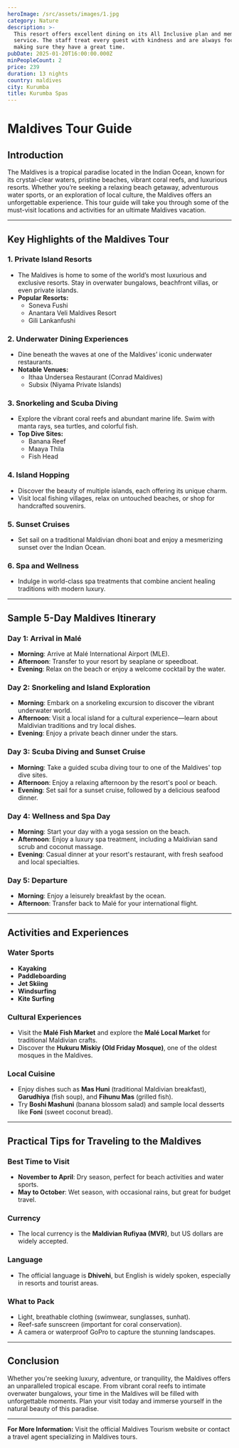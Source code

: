 ```yaml
---
heroImage: /src/assets/images/1.jpg
category: Nature
description: >-
  This resort offers excellent dining on its All Inclusive plan and memorable
  service. The staff treat every guest with kindness and are always focused on
  making sure they have a great time.
pubDate: 2025-01-20T16:00:00.000Z
minPeopleCount: 2
price: 239
duration: 13 nights
country: maldives
city: Kurumba
title: Kurumba Spas
---
```


# Maldives Tour Guide

## Introduction

The Maldives is a tropical paradise located in the Indian Ocean, known for its crystal-clear waters, pristine beaches, vibrant coral reefs, and luxurious resorts. Whether you’re seeking a relaxing beach getaway, adventurous water sports, or an exploration of local culture, the Maldives offers an unforgettable experience. This tour guide will take you through some of the must-visit locations and activities for an ultimate Maldives vacation.

---

## Key Highlights of the Maldives Tour

### 1. **Private Island Resorts**

- The Maldives is home to some of the world’s most luxurious and exclusive resorts. Stay in overwater bungalows, beachfront villas, or even private islands.
- **Popular Resorts:**
  - Soneva Fushi
  - Anantara Veli Maldives Resort
  - Gili Lankanfushi

### 2. **Underwater Dining Experiences**

- Dine beneath the waves at one of the Maldives’ iconic underwater restaurants.
- **Notable Venues:**
  - Ithaa Undersea Restaurant (Conrad Maldives)
  - Subsix (Niyama Private Islands)

### 3. **Snorkeling and Scuba Diving**

- Explore the vibrant coral reefs and abundant marine life. Swim with manta rays, sea turtles, and colorful fish.
- **Top Dive Sites:**
  - Banana Reef
  - Maaya Thila
  - Fish Head

### 4. **Island Hopping**

- Discover the beauty of multiple islands, each offering its unique charm.
- Visit local fishing villages, relax on untouched beaches, or shop for handcrafted souvenirs.

### 5. **Sunset Cruises**

- Set sail on a traditional Maldivian dhoni boat and enjoy a mesmerizing sunset over the Indian Ocean.

### 6. **Spa and Wellness**

- Indulge in world-class spa treatments that combine ancient healing traditions with modern luxury.

---

## Sample 5-Day Maldives Itinerary

### **Day 1: Arrival in Malé**

- **Morning**: Arrive at Malé International Airport (MLE).
- **Afternoon**: Transfer to your resort by seaplane or speedboat.
- **Evening**: Relax on the beach or enjoy a welcome cocktail by the water.

### **Day 2: Snorkeling and Island Exploration**

- **Morning**: Embark on a snorkeling excursion to discover the vibrant underwater world.
- **Afternoon**: Visit a local island for a cultural experience—learn about Maldivian traditions and try local dishes.
- **Evening**: Enjoy a private beach dinner under the stars.

### **Day 3: Scuba Diving and Sunset Cruise**

- **Morning**: Take a guided scuba diving tour to one of the Maldives' top dive sites.
- **Afternoon**: Enjoy a relaxing afternoon by the resort's pool or beach.
- **Evening**: Set sail for a sunset cruise, followed by a delicious seafood dinner.

### **Day 4: Wellness and Spa Day**

- **Morning**: Start your day with a yoga session on the beach.
- **Afternoon**: Enjoy a luxury spa treatment, including a Maldivian sand scrub and coconut massage.
- **Evening**: Casual dinner at your resort's restaurant, with fresh seafood and local specialties.

### **Day 5: Departure**

- **Morning**: Enjoy a leisurely breakfast by the ocean.
- **Afternoon**: Transfer back to Malé for your international flight.

---

## Activities and Experiences

### **Water Sports**

- **Kayaking**
- **Paddleboarding**
- **Jet Skiing**
- **Windsurfing**
- **Kite Surfing**

### **Cultural Experiences**

- Visit the **Malé Fish Market** and explore the **Malé Local Market** for traditional Maldivian crafts.
- Discover the **Hukuru Miskiy (Old Friday Mosque)**, one of the oldest mosques in the Maldives.

### **Local Cuisine**

- Enjoy dishes such as **Mas Huni** (traditional Maldivian breakfast), **Garudhiya** (fish soup), and **Fihunu Mas** (grilled fish).
- Try **Boshi Mashuni** (banana blossom salad) and sample local desserts like **Foni** (sweet coconut bread).

---

## Practical Tips for Traveling to the Maldives

### **Best Time to Visit**

- **November to April**: Dry season, perfect for beach activities and water sports.
- **May to October**: Wet season, with occasional rains, but great for budget travel.

### **Currency**

- The local currency is the **Maldivian Rufiyaa (MVR)**, but US dollars are widely accepted.

### **Language**

- The official language is **Dhivehi**, but English is widely spoken, especially in resorts and tourist areas.

### **What to Pack**

- Light, breathable clothing (swimwear, sunglasses, sunhat).
- Reef-safe sunscreen (important for coral conservation).
- A camera or waterproof GoPro to capture the stunning landscapes.

---

## Conclusion

Whether you're seeking luxury, adventure, or tranquility, the Maldives offers an unparalleled tropical escape. From vibrant coral reefs to intimate overwater bungalows, your time in the Maldives will be filled with unforgettable moments. Plan your visit today and immerse yourself in the natural beauty of this paradise.

---

**For More Information:**
Visit the official Maldives Tourism website or contact a travel agent specializing in Maldives tours.
